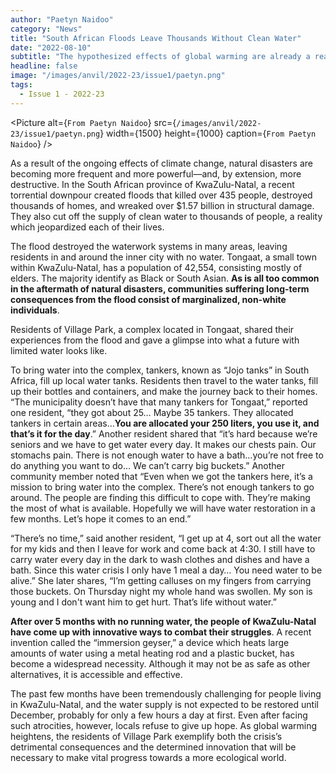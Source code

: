 ```yaml
---
author: "Paetyn Naidoo"
category: "News"
title: "South African Floods Leave Thousands Without Clean Water"
date: "2022-08-10"
subtitle: "The hypothesized effects of global warming are already a reality—and it’s not a good one."
headline: false
image: "/images/anvil/2022-23/issue1/paetyn.png"
tags:
  - Issue 1 - 2022-23
---
```


<Picture
	alt={`From Paetyn Naidoo`}
	src={`/images/anvil/2022-23/issue1/paetyn.png`}
	width={1500}
	height={1000}
	caption={`From Paetyn Naidoo`}
/>

As a result of the ongoing effects of climate change, natural disasters are becoming more frequent and more powerful––and, by extension, more destructive. In the South African province of KwaZulu-Natal, a recent torrential downpour created floods that killed over 435 people, destroyed thousands of homes, and wreaked over $1.57 billion in structural damage. They also cut off the supply of clean water to thousands of people, a reality which jeopardized each of their lives.

The flood destroyed the waterwork systems in many areas, leaving residents in and around the inner city with no water. Tongaat, a small town within KwaZulu-Natal, has a population of 42,554, consisting mostly of elders. The majority identify as Black or South Asian. **As is all too common in the aftermath of natural disasters, communities suffering long-term consequences from the flood consist of marginalized, non-white individuals**.

Residents of Village Park, a complex located in Tongaat, shared their experiences from the flood and gave a glimpse into what a future with limited water looks like.

To bring water into the complex, tankers, known as “Jojo tanks” in South Africa, fill up local water tanks. Residents then travel to the water tanks, fill up their bottles and containers, and make the journey back to their homes. “The municipality doesn’t have that many tankers for Tongaat,” reported one resident, “they got about 25… Maybe 35 tankers. They allocated tankers in certain areas…**You are allocated your 250 liters, you use it, and that’s it for the day**.” Another resident shared that “it’s hard because we’re seniors and we have to get water every day. It makes our chests pain. Our stomachs pain. There is not enough water to have a bath…you’re not free to do anything you want to do… We can’t carry big buckets.” Another community member noted that “Even when we got the tankers here, it’s a mission to bring water into the complex. There’s not enough tankers to go around. The people are finding this difficult to cope with. They’re making the most of what is available. Hopefully we will have water restoration in a few months. Let’s hope it comes to an end.”

“There’s no time,” said another resident, “I get up at 4, sort out all the water for my kids and then I leave for work and come back at 4:30. I still have to carry water every day in the dark to wash clothes and dishes and have a bath. Since this water crisis I only have 1 meal a day… You need water to be alive.” She later shares, “I’m getting calluses on my fingers from carrying those buckets. On Thursday night my whole hand was swollen. My son is young and I don't want him to get hurt. That’s life without water.”

**After over 5 months with no running water, the people of KwaZulu-Natal have come up with innovative ways to combat their struggles**. A recent invention called the “immersion geyser,” a device which heats large amounts of water using a metal heating rod and a plastic bucket, has become a widespread necessity. Although it may not be as safe as other alternatives, it is accessible and effective.

The past few months have been tremendously challenging for people living in KwaZulu-Natal, and the water supply is not expected to be restored until December, probably for only a few hours a day at first. Even after facing such atrocities, however, locals refuse to give up hope. As global warming heightens, the residents of Village Park exemplify both the crisis’s detrimental consequences and the determined innovation that will be necessary to make vital progress towards a more ecological world.
